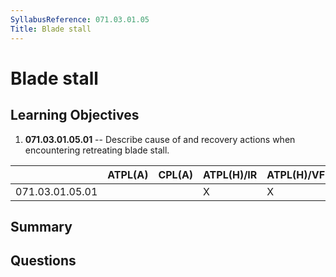```yaml
---
SyllabusReference: 071.03.01.05
Title: Blade stall
---
```


# Blade stall

## Learning Objectives

1. **071.03.01.05.01** -- Describe cause of and recovery actions when
   encountering retreating blade stall.

|                 | ATPL(A) | CPL(A) | ATPL(H)/IR | ATPL(H)/VFR | CPL(H) | IR  | CBIR(A) |
| --------------- | ------- | ------ | ---------- | ----------- | ------ | --- | ------- |
| 071.03.01.05.01 |         |        | X          | X           | X      |     |         |

## Summary

## Questions
